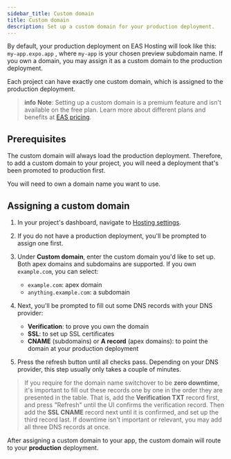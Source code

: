 ```yaml
---
sidebar_title: Custom domain
title: Custom domain
description: Set up a custom domain for your production deployment.
---
```



By default, your production deployment on EAS Hosting will look like this: `my-app.expo.app` , where `my-app` is your chosen preview subdomain name. If you own a domain, you may assign it as a custom domain to the production deployment.

Each project can have exactly one custom domain, which is assigned to the production deployment.

> **info** **Note**: Setting up a custom domain is a premium feature and isn't available on the free plan. Learn more about different plans and benefits at [EAS pricing](https://expo.dev/pricing).

## Prerequisites

<Collapsible summary="An EAS Hosting project with a production deployment">

The custom domain will always load the production deployment. Therefore, to add a custom domain to your project, you will need a deployment that's been promoted to production first.

</Collapsible>

<Collapsible summary="A domain name">

You will need to own a domain name you want to use.

</Collapsible>

## Assigning a custom domain

1. In your project's dashboard, navigate to [Hosting settings](https://expo.dev/accounts/[accountName]/projects/[projectName]/hosting/settings).
2. If you do not have a production deployment, you'll be prompted to assign one first.
3. Under **Custom domain**, enter the custom domain you'd like to set up. Both apex domains and subdomains are supported. If you own `example.com`, you can select:

   - `example.com`: apex domain
   - `anything.example.com`: a subdomain

4. Next, you'll be prompted to fill out some DNS records with your DNS provider:

   - **Verification**: to prove you own the domain
   - **SSL**: to set up SSL certificates
   - **CNAME** (subdomains) or **A record** (apex domains): to point the domain at your production deployment

5. Press the refresh button until all checks pass. Depending on your DNS provider, this step usually only takes a couple of minutes.

> If you require for the domain name switchover to be **zero downtime**, it's important to fill out these records one by one in the order they are presented in the table.
> That is, add the **Verification TXT** record first, and press "Refresh" until the UI confirms the verification record. Then add the **SSL CNAME** record next until
> it is confirmed, and set up the third record last.
> If downtime isn't important or relevant, you may add all three DNS records at once.

After assigning a custom domain to your app, the custom domain will route to your **production** deployment.
